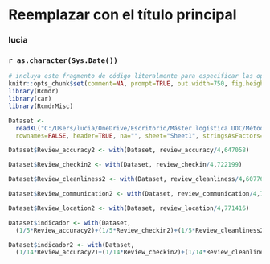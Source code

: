<!-- R Commander Markdown Template -->

Reemplazar con el título principal
=======================

### lucia

### `r as.character(Sys.Date())`

```r
# incluya este fragmento de código literalmente para especificar las opciones
knitr::opts_chunk$set(comment=NA, prompt=TRUE, out.width=750, fig.height=8, fig.width=8)
library(Rcmdr)
library(car)
library(RcmdrMisc)
```

```r
Dataset <- 
  readXL("C:/Users/lucia/OneDrive/Escritorio/Máster logística UOC/Métodos cuantitativos/PEC3/Ejercicio1.2.xlsx", 
  rownames=FALSE, header=TRUE, na="", sheet="Sheet1", stringsAsFactors=TRUE)
```

```r
Dataset$Review_accuracy2 <- with(Dataset, review_accuracy/4,647058)
```

```r
Dataset$Review_checkin2 <- with(Dataset, review_checkin/4,722199)
```

```r
Dataset$Review_cleanliness2 <- with(Dataset, review_cleanliness/4,607761)
```

```r
Dataset$Review_communication2 <- with(Dataset, review_communication/4,708705)
```

```r
Dataset$Review_location2 <- with(Dataset, review_location/4,771416)
```

```r
Dataset$indicador <- with(Dataset, 
  (1/5*Review_accuracy2)+(1/5*Review_checkin2)+(1/5*Review_cleanliness2)+(1/5*Review_communication2)+(1/5*Review_location2))
```

```r
Dataset$indicador2 <- with(Dataset, 
  (1/14*Review_accuracy2)+(1/14*Review_checkin2)+(1/14*Review_cleanliness2)+(1/14*Review_communication2)+(10/14*Review_location2))
```


